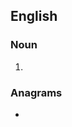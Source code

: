 ==English==

===Noun===
{{head|en|noun plural form}}

# {{plural of|easting|lang=en}}

===Anagrams===
* {{anagrams|en|a=aeginsst|genistas|giantess|seatings|teasings|tsiganes}}